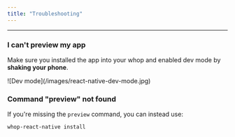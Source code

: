 ```yaml
---
title: "Troubleshooting"
---
```


---

### I can't preview my app

Make sure you installed the app into your whop and enabled dev mode by **shaking your phone**.

<Frame>
![Dev mode](/images/react-native-dev-mode.jpg)
</Frame>

### Command "preview" not found

If you're missing the `preview` command, you can instead use:

```bash
whop-react-native install
```
